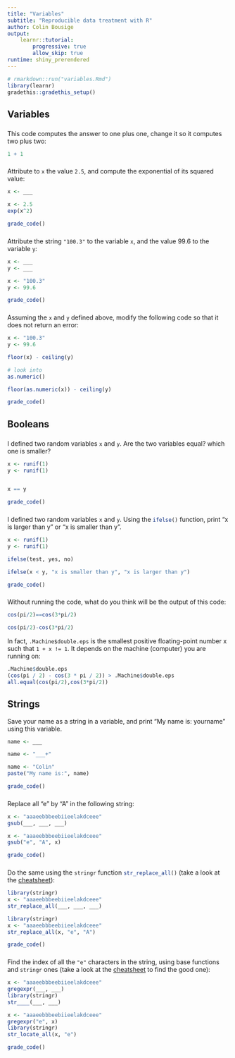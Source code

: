 ```yaml
---
title: "Variables"
subtitle: "Reproducible data treatment with R"
author: Colin Bousige
output:
    learnr::tutorial:
        progressive: true
        allow_skip: true
runtime: shiny_prerendered
---
```



```r
# rmarkdown::run("variables.Rmd")
library(learnr)
gradethis::gradethis_setup()
```

## Variables

###

This code computes the answer to one plus one, change it so it computes two plus two:

```r
1 + 1
```

###

Attribute to `x` the value `2.5`, and compute the exponential of its squared value:

```r
x <- ___
```


```r
x <- 2.5
exp(x^2)
```

```r
grade_code()
```

###

Attribute the string `"100.3"` to the variable `x`, and the value 99.6 to the variable `y`:
```r
x <- ___
y <- ___
```

```r
x <- "100.3"
y <- 99.6
```

```r
grade_code()
```

###

Assuming the `x` and `y` defined above, modify the following code so that it does not return an error:

```r
x <- "100.3"
y <- 99.6
```

```r
floor(x) - ceiling(y)
```

```r
# look into 
as.numeric()
```

```r
floor(as.numeric(x)) - ceiling(y)
```

```r
grade_code()
```


## Booleans

###

I defined two random variables `x` and `y`. Are the two variables equal? which one is smaller?

```r
x <- runif(1)
y <- runif(1)
```

```r

```

```r
x == y
```

```r
grade_code()
```

###

I defined two random variables `x` and `y`. Using the `ifelse()`{.R} function, print "x is larger than y" or "x is smaller than y".

```r
x <- runif(1)
y <- runif(1)
```

```r
ifelse(test, yes, no)
```

```r
ifelse(x < y, "x is smaller than y", "x is larger than y")
```

```r
grade_code()
```


### 

Without running the code, what do you think will be the output of this code:
```r
cos(pi/2)==cos(3*pi/2)
```

```r
cos(pi/2)-cos(3*pi/2)
```

In fact, `.Machine$double.eps` is the smallest positive floating-point number x such that `1 + x != 1`. It depends on the machine (computer) you are running on:
```r
.Machine$double.eps
(cos(pi / 2) - cos(3 * pi / 2)) > .Machine$double.eps
all.equal(cos(pi/2),cos(3*pi/2))
```


## Strings

Save your name as a string in a variable, and print "My name is: yourname" using this variable.

```r
name <- ___
```

```r
name <- "___+"
```

```r
name <- "Colin"
paste("My name is:", name)
```

```r
grade_code()
```

###

Replace all "e" by "A" in the following string:

```r
x <- "aaaeebbbeebiieelakdceee"
gsub(___, ___, ___)
```

```r
x <- "aaaeebbbeebiieelakdceee"
gsub("e", "A", x)
```

```r
grade_code()
```

###

Do the same using the `stringr` function `str_replace_all()`{.R} (take a look at the [cheatsheet](https://github.com/rstudio/cheatsheets/blob/main/strings.pdf)):

```r
library(stringr)
x <- "aaaeebbbeebiieelakdceee"
str_replace_all(___, ___, ___)
```

```r
library(stringr)
x <- "aaaeebbbeebiieelakdceee"
str_replace_all(x, "e", "A")
```

```r
grade_code()
```


###

Find the index of all the `"e"` characters in the string, using base functions and `stringr` ones (take a look at the [cheatsheet](https://github.com/rstudio/cheatsheets/blob/main/strings.pdf) to find the good one):

```r
x <- "aaaeebbbeebiieelakdceee"
gregexpr(___, ___)
library(stringr)
str____(___, ___)
```

```r
x <- "aaaeebbbeebiieelakdceee"
gregexpr("e", x)
library(stringr)
str_locate_all(x, "e")
```

```r
grade_code()
```
